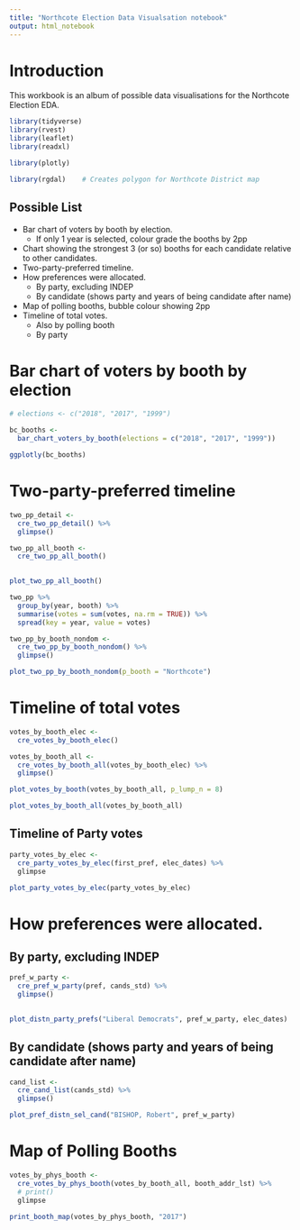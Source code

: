 ```yaml
---
title: "Northcote Election Data Visualsation notebook"
output: html_notebook
---
```


# Introduction
This workbook is an album of possible data visualisations for the Northcote Election EDA.

```r
library(tidyverse)
library(rvest)
library(leaflet)
library(readxl)

library(plotly)

library(rgdal)    # Creates polygon for Northcote District map
```


## Possible List  
- Bar chart of voters by booth by election.  
  - If only 1 year is selected, colour grade the booths by 2pp
- Chart showing the strongest 3 (or so) booths for each candidate relative to other candidates.
- Two-party-preferred timeline.  
- How preferences were allocated.  
  - By party, excluding INDEP
  - By candidate (shows party and years of being candidate after name)
- Map of polling booths, bubble colour showing 2pp
- Timeline of total votes.
  - Also by polling booth
  - By party


# Bar chart of voters by booth by election

```r
# elections <- c("2018", "2017", "1999")

bc_booths <-
  bar_chart_voters_by_booth(elections = c("2018", "2017", "1999"))

ggplotly(bc_booths)

```

# Two-party-preferred timeline

```r

two_pp_detail <- 
  cre_two_pp_detail() %>% 
  glimpse()

```

```r
two_pp_all_booth <-
  cre_two_pp_all_booth()

  
plot_two_pp_all_booth()

```

```r
two_pp %>% 
  group_by(year, booth) %>% 
  summarise(votes = sum(votes, na.rm = TRUE)) %>% 
  spread(key = year, value = votes)
```

```r


two_pp_by_booth_nondom <-
  cre_two_pp_by_booth_nondom() %>% 
  glimpse()
```

```r
plot_two_pp_by_booth_nondom(p_booth = "Northcote")
```

# Timeline of total votes

```r
votes_by_booth_elec <- 
  cre_votes_by_booth_elec()  

votes_by_booth_all <-
  cre_votes_by_booth_all(votes_by_booth_elec) %>% 
  glimpse()
```
```r

plot_votes_by_booth(votes_by_booth_all, p_lump_n = 8)

```
```r

plot_votes_by_booth_all(votes_by_booth_all) 

```

## Timeline of Party votes
```r
party_votes_by_elec <-
  cre_party_votes_by_elec(first_pref, elec_dates) %>% 
  glimpse
```
```r

plot_party_votes_by_elec(party_votes_by_elec)

```


# How preferences were allocated.
## By party, excluding INDEP

```r
pref_w_party <- 
  cre_pref_w_party(pref, cands_std) %>% 
  glimpse()
  
```

```r

plot_distn_party_prefs("Liberal Democrats", pref_w_party, elec_dates) 

```



## By candidate (shows party and years of being candidate after name)

```r

cand_list <-
  cre_cand_list(cands_std) %>% 
  glimpse()


```

```r

plot_pref_distn_sel_cand("BISHOP, Robert", pref_w_party) 

```

# Map of Polling Booths

```r
votes_by_phys_booth <-
  cre_votes_by_phys_booth(votes_by_booth_all, booth_addr_lst) %>% 
  # print()
  glimpse

```


```r

print_booth_map(votes_by_phys_booth, "2017")
```

